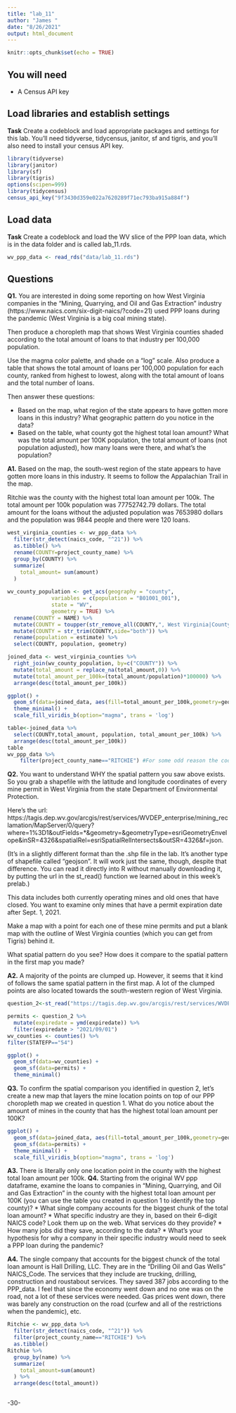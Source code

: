 ```yaml
---
title: "lab_11"
author: "James "
date: "8/26/2021"
output: html_document
---
```


```r
knitr::opts_chunk$set(echo = TRUE)
```

## You will need

* A Census API key

## Load libraries and establish settings

**Task** Create a codeblock and load appropriate packages and settings for this lab. You'll need tidyverse, tidycensus, janitor, sf and tigris, and you'll also need to install your census API key.

```r
library(tidyverse)
library(janitor)
library(sf)
library(tigris)
options(scipen=999)
library(tidycensus)
census_api_key("9f3430d359e022a7620289f71ec793ba915a884f")

```

## Load data

**Task** Create a codeblock and load the WV slice of the PPP loan data, which is in the data folder and is called lab_11.rds.

```r
wv_ppp_data <- read_rds("data/lab_11.rds")
```

## Questions 

**Q1.** You are interested in doing some reporting on how West Virginia companies in the "Mining, Quarrying, and Oil and Gas Extraction" industry (https://www.naics.com/six-digit-naics/?code=21) used PPP loans during the pandemic (West Virginia is a big coal mining state).  

Then produce a choropleth map that shows West Virginia counties shaded according to the total amount of loans to that industry per 100,000 population. 

Use the magma color palette, and shade on a "log" scale. Also produce a table that shows the total amount of loans per 100,000 population for each county, ranked from highest to lowest, along with the total amount of loans and the total number of loans. 

Then answer these questions:

* Based on the map, what region of the state appears to have gotten more loans in this industry? What geographic pattern do you notice in the data?
* Based on the table, what county got the highest total loan amount? What was the total amount per 100K population, the total amount of loans (not population adjusted), how many loans were there, and what's the population?

**A1.** 
Based on the map, the south-west region of the state appears to have gotten more loans in this industry. It seems to follow the Appalachian Trail in the map. 

Ritchie was the county with the highest total loan amount per 100k. The total amount per 100k population was 77752742.79 dollars. The total amount for the loans without the adjusted population was 7653980 dollars and the population was 9844 people and there were 120 loans.
```r
west_virginia_counties <- wv_ppp_data %>%
  filter(str_detect(naics_code, "^21")) %>%
  as.tibble() %>%
  rename(COUNTY=project_county_name) %>%
  group_by(COUNTY) %>%
  summarize(
    total_amount= sum(amount)
  ) 
  
wv_county_population <- get_acs(geography = "county", 
              variables = c(population = "B01001_001"), 
              state = "WV",
              geometry = TRUE) %>%
  rename(COUNTY = NAME) %>%
  mutate(COUNTY = toupper(str_remove_all(COUNTY,", West Virginia|County"))) %>%
  mutate(COUNTY = str_trim(COUNTY,side="both")) %>%
  rename(population = estimate) %>%
  select(COUNTY, population, geometry)

joined_data <- west_virginia_counties %>% 
  right_join(wv_county_population, by=c("COUNTY")) %>%
  mutate(total_amount = replace_na(total_amount,0)) %>%
  mutate(total_amount_per_100k=(total_amount/population)*100000) %>%
  arrange(desc(total_amount_per_100k))

ggplot() + 
  geom_sf(data=joined_data, aes(fill=total_amount_per_100k,geometry=geometry)) +
  theme_minimal() +
  scale_fill_viridis_b(option="magma", trans = 'log')

table<-joined_data %>%
  select(COUNTY,total_amount, population, total_amount_per_100k) %>%
  arrange(desc(total_amount_per_100k)) 
table
wv_ppp_data %>%
    filter(project_county_name=="RITCHIE") #For some odd reason the code loaded before but now won't load (the ACS stuff)
```
**Q2.** You want to understand WHY the spatial pattern you saw above exists.  So you grab a shapefile with the latitude and longitude coordinates of every mine permit in West Virginia from the state Department of Environmental Protection. 

Here's the url: https://tagis.dep.wv.gov/arcgis/rest/services/WVDEP_enterprise/mining_reclamation/MapServer/0/query?where=1%3D1&outFields=*&geometry=&geometryType=esriGeometryEnvelope&inSR=4326&spatialRel=esriSpatialRelIntersects&outSR=4326&f=json. 

(It's in a slightly different format than the .shp file in the lab. It's another type of shapefile called "geojson".  It will work just the same, though, despite that difference. You can read it directly into R without manually downloading it, by putting the url in the st_read() function we learned about in this week's prelab.) 

This data includes both currently operating mines and old ones that have closed.  You want to examine only mines that have a permit expiration date after Sept. 1, 2021. 

Make a map with a point for each one of these mine permits and put a blank map with the outline of West Virginia counties (which you can get from Tigris) behind it. 

What spatial pattern do you see? How does it compare to the spatial pattern in the first map you made?

**A2.**
A majority of the points are clumped up. However, it seems that it kind of follows the same spatial pattern in the first map. A lot of the clumped points are also located towards the south-western region of West Virginia. 
```r
question_2<-st_read("https://tagis.dep.wv.gov/arcgis/rest/services/WVDEP_enterprise/mining_reclamation/MapServer/0/query?where=1%3D1&outFields=*&geometry=&geometryType=esriGeometryEnvelope&inSR=4326&spatialRel=esriSpatialRelIntersects&outSR=4326&f=json")
```
```r
permits <- question_2 %>%
  mutate(expiredate = ymd(expiredate)) %>%
  filter(expiredate > "2021/09/01") 
wv_counties <- counties() %>%
filter(STATEFP=="54")
```
```r
ggplot() +
  geom_sf(data=wv_counties) + 
  geom_sf(data=permits) + 
  theme_minimal()
```

**Q3.** To confirm the spatial comparison you identified in question 2, let's create a new map that layers the mine location points on top of our PPP choropleth map we created in question 1. What do you notice about the amount of mines in the county that has the highest total loan amount per 100K?


```r
ggplot() + 
  geom_sf(data=joined_data, aes(fill=total_amount_per_100k,geometry=geometry)) +
  geom_sf(data=permits) + 
  theme_minimal() +
  scale_fill_viridis_b(option="magma", trans = 'log')

```
**A3.**
There is literally only one location point in the county with the highest total loan amount per 100k.
**Q4.** Starting from the original WV ppp dataframe, examine the loans to companies in "Mining, Quarrying, and Oil and Gas Extraction" in the county with the highest total loan amount per 100K (you can use the table you created in question 1 to identify the top county)?
* What single company accounts for the biggest chunk of the total loan amount? 
* What specific industry are they in, based on their 6-digit NAICS code? Look them up on the web. What services do they provide?
* How many jobs did they save, according to the data?
* What's your hypothesis for why a company in their specific industry would need to seek a PPP loan during the pandemic?

**A4.**
The single company that accounts for the biggest chunck of the total loan amount is Hall Drilling, LLC. They are in the "Drilling Oil and Gas Wells" NAICS_Code. The services that they include are trucking, drilling, construction and roustabout services. They saved 387 jobs according to the PPP_data. I feel that since the economy went down and no one was on the road, not a lot of these services were needed. Gas prices went down, there was barely any construction on the road (curfew and all of the restrictions when the pandemic), etc. 
```r
Ritchie <- wv_ppp_data %>%
  filter(str_detect(naics_code, "^21")) %>%
  filter(project_county_name=="RITCHIE") %>%
  as.tibble() 
Ritchie %>%
  group_by(name) %>%
  summarize(
    total_amount=sum(amount)
  ) %>%
  arrange(desc(total_amount))



```
-30-
